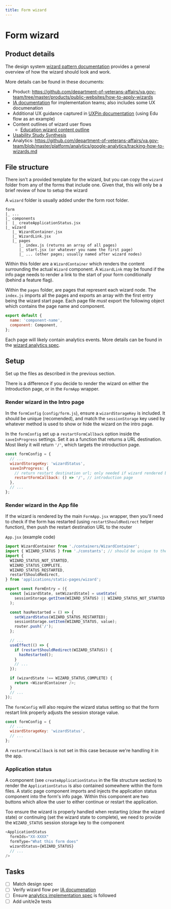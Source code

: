 ```yaml
---
title: Form wizard
---
```


# Form wizard

## Product details

The design system [wizard pattern documentation](https://design.va.gov/patterns/wizards) provides a general overview of how the wizard should look and work.

More details can be found in these documents:

- Product: https://github.com/department-of-veterans-affairs/va.gov-team/tree/master/products/public-websites/how-to-apply-wizards
- [IA documentation](https://github.com/department-of-veterans-affairs/va.gov-team/blob/master/platform/information-architecture/ia-reviews/websites-apply-wizard.md) for implementation teams; also includes some UX documenation
- Additional UX guidance captured in [UXPin documentation](https://preview.uxpin.com/ca08f3dbf63475b2b62f3e8c00050ad1b19c4cb5#/pages/132986657/documentation/no-panels?mode=i) (using Edu flow as an example)
- Content outlines of wizard user flows
    - [Education wizard content outline](https://github.com/department-of-veterans-affairs/va.gov-team/blob/master/products/public-websites/how-to-apply-wizards/content-outlines/education-forms-wizard.md)
- [Usability Study Synthesis](https://github.com/department-of-veterans-affairs/va.gov-team/files/5548107/Wizard.Migration.Usability.Study.Synthesis.pdf)
- Analytics: https://github.com/department-of-veterans-affairs/va.gov-team/blob/master/platform/analytics/google-analytics/tracking-how-to-wizards.md

## File structure

There isn't a provided template for the wizard, but you can copy the `wizard`
folder from any of the forms that include one. Given that, this will only be a
brief review of how to setup the wizard

A `wizard` folder is usually added under the form root folder.

```
form
|_ ...
|_ components
|  |_ createApplicationStatus.jsx
|_ wizard
   |_ WizardContainer.jsx
   |_ WizardLink.jsx
   |_ pages
      |_ index.js (returns an array of all pages)
      |_ start.jsx (or whatever you name the first page)
      |_ ... (other pages; usually named after wizard nodes)
```

Within this folder are a `WizardContainer` which renders the content surrounding
the actual `Wizard` component. A `WizardLink` may be found if the info page needs
to render a link to the start of your form conditionally (behind a feature flag).

Within the `pages` folder, are pages that represent each wizard node. The
`index.js` imports all the pages and exports an array with the first entry being
the wizard start page. Each page file _must_ export the following object which
contains the page name and component.

```js
export default {
  name: 'component-name',
  component: Component,
};
```

Each page will likely contain analytics events. More details can be found in the
[wizard analytics spec](https://github.com/department-of-veterans-affairs/va.gov-team/blob/master/platform/analytics/google-analytics/tracking-how-to-wizards.md).

## Setup

Set up the files as described in the previous section.

There is a difference if you decide to render the wizard on either the
Introduction page, or in the `FormApp` wrapper.

### Render wizard in the Intro page

In the `formConfig` (`config/form.js`), ensure a `wizardStorageKey` is included.
It should be unique (recomended), and match the `sessionStorage` key used by
whatever method is used to show or hide the wizard on the intro page.

In the `formConfig` set up a `restartFormCallback` option inside the
`saveInProgress` settings. Set it as a function that returns a URL destination.
Most likely it will return `'/'`, which targets the introduction page.

```js
const formConfig = {
  // ...
  wizardStorageKey: 'wizardStatus',
  saveInProgress: {
    // return restart destination url; only needed if wizard rendered by Intro
    restartFormCallback: () => '/', // introduction page
  },
  // ...
};
```

### Render wizard in the App file

If the wizard is rendered by the main `FormApp.jsx` wrapper, then you'll need to
check if the form has restarted (using `restartShouldRedirect` helper function),
then push the restart destination URL to the router

`App.jsx` (example code)

```js
import WizardContainer from './containers/WizardContainer';
import { WIZARD_STATUS } from './constants'; // should be unique to the form
import {
  WIZARD_STATUS_NOT_STARTED,
  WIZARD_STATUS_COMPLETE,
  WIZARD_STATUS_RESTARTED,
  restartShouldRedirect,
} from 'applications/static-pages/wizard';

export const FormEntry = ({
  const [wizardState, setWizardState] = useState(
    sessionStorage.getItem(WIZARD_STATUS) || WIZARD_STATUS_NOT_STARTED
  );

  const hasRestarted = () => {
    setWizardStatus(WIZARD_STATUS_RESTARTED);
    sessionStorage.setItem(WIZARD_STATUS, value);
    router.push('/');
  };

  // ...
  useEffect(() => {
    if (restartShouldRedirect(WIZARD_STATUS)) {
      hasRestarted();
    }
    // ...
  });

  if (wizardState !== WIZARD_STATUS_COMPLETE) {
    return <WizardContainer />;
  }
  // ...
});
```

The `formConfig` will also require the wizard status setting so that the form
restart link properly adjusts the session storage value.

```js
const formConfig = {
  // ...
  wizardStorageKey: 'wizardStatus',
  // ...
};
```

A `restartFormCallback` is not set in this case because we're handling it in the
app.


### Application status

A component (see `createApplicationStatus` in the file structure section) to
render the `ApplicationStatus` is also contained somewhere within the form
files. A static page component imports and injects the application status
component into the form's info page. Within this component are two buttons which
allow the user to either continue or restart the application.

Too ensure the wizard is properly handled when restarting (clear the wizard
state) or continuing (set the wizard state to complete), we need to provide the
`WIZARD_STATUS` session storage key to the component

```js
<ApplicationStatus
  formIds="XX-XXXX"
  formType="What this form does"
  wizardStatus={WIZARD_STATUS}
  // ...
/>
```

## Tasks

- [ ] Match design spec
- [ ] Verify wizard flow per [IA documenation](https://github.com/department-of-veterans-affairs/va.gov-team/blob/master/platform/information-architecture/ia-reviews/websites-apply-wizard.md)
- [ ] Ensure [analytics implementation spec](https://github.com/department-of-veterans-affairs/va.gov-team/blob/master/platform/analytics/google-analytics/tracking-how-to-wizards.md) is followed
- [ ] Add unit/e2e tests
